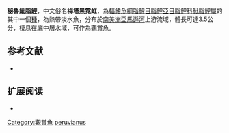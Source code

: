 {{Speciesbox 
| taxon = Hyphessobrycon peruvianus
| status = NE
| status_system = IUCN3.1
| authority =   Ladiges, 1938 
| synonyms = 
}}
'''秘魯魮脂鯉'''，中文俗名'''梅塔黑霓虹'''，為[[輻鰭魚綱|輻鰭魚綱]][[脂鯉目|脂鯉目]][[脂鯉亞目|脂鯉亞目]][[脂鯉科|脂鯉科]][[魮脂鯉屬|魮脂鯉屬]]的其中一個[[種|種]]，為熱帶淡水魚，分布於[[南美洲|南美洲]][[亞馬遜河|亞馬遜河]]上游流域，體長可達3.5公分，棲息在底中層水域，可作為觀賞魚。
==参考文献==
{{refbegin}}
*{{FishBase_species|genus=Hyphessobrycon|species=peruvianus|year=2013|month=12}}
{{refend}}

== 扩展阅读 ==
{{refbegin}}
*{{wikispecies-inline|Hyphessobrycon peruvianus|秘魯魮脂鯉}}
{{refend}}
{{Taxonbar|from=Q1812367}}

[[Category:觀賞魚|Category:觀賞魚]]
[[Category:魮脂鯉屬|peruvianus]]


{{魚類小作品}}